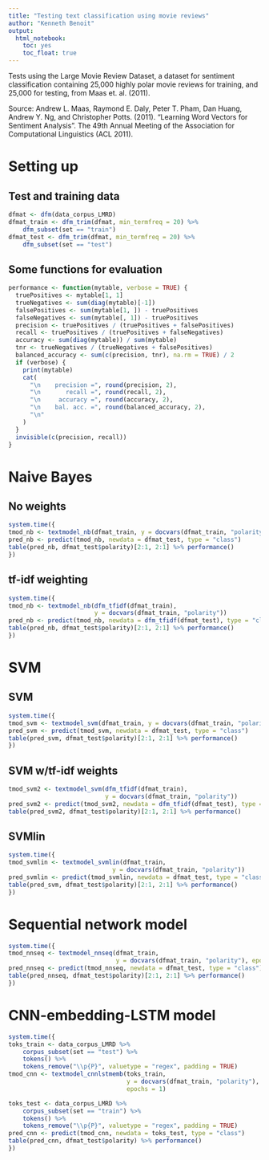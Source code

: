 ```yaml
---
title: "Testing text classification using movie reviews"
author: "Kenneth Benoit"
output:
  html_notebook:
    toc: yes
    toc_float: true
---
```



Tests using the Large Movie Review Dataset, a dataset for sentiment classification containing 25,000 highly polar movie reviews for training, and 25,000 for testing, from Maas et. al. (2011).

Source: Andrew L. Maas, Raymond E. Daly, Peter T. Pham, Dan Huang, Andrew Y. Ng, and Christopher Potts. (2011). "Learning Word Vectors for Sentiment Analysis". The 49th Annual Meeting of the Association for Computational Linguistics (ACL 2011).

# Setting up {.tabset .tabset-fade}

## Test and training data 

```r
dfmat <- dfm(data_corpus_LMRD)
dfmat_train <- dfm_trim(dfmat, min_termfreq = 20) %>%
    dfm_subset(set == "train")
dfmat_test <- dfm_trim(dfmat, min_termfreq = 20) %>%
    dfm_subset(set == "test")
```

## Some functions for evaluation

```r
performance <- function(mytable, verbose = TRUE) {
  truePositives <- mytable[1, 1]
  trueNegatives <- sum(diag(mytable)[-1])
  falsePositives <- sum(mytable[1, ]) - truePositives
  falseNegatives <- sum(mytable[, 1]) - truePositives
  precision <- truePositives / (truePositives + falsePositives)
  recall <- truePositives / (truePositives + falseNegatives)
  accuracy <- sum(diag(mytable)) / sum(mytable)
  tnr <- trueNegatives / (trueNegatives + falsePositives)
  balanced_accuracy <- sum(c(precision, tnr), na.rm = TRUE) / 2
  if (verbose) {
    print(mytable)
    cat(
      "\n    precision =", round(precision, 2),
      "\n       recall =", round(recall, 2),
      "\n     accuracy =", round(accuracy, 2),
      "\n    bal. acc. =", round(balanced_accuracy, 2),
      "\n"
    )
  }
  invisible(c(precision, recall))
}
```



# Naive Bayes {.tabset .tabset-fade}

## No weights

```r
system.time({
tmod_nb <- textmodel_nb(dfmat_train, y = docvars(dfmat_train, "polarity"))
pred_nb <- predict(tmod_nb, newdata = dfmat_test, type = "class")
table(pred_nb, dfmat_test$polarity)[2:1, 2:1] %>% performance()
})
```

## tf-idf weighting

```r
system.time({
tmod_nb <- textmodel_nb(dfm_tfidf(dfmat_train), 
                        y = docvars(dfmat_train, "polarity"))
pred_nb <- predict(tmod_nb, newdata = dfm_tfidf(dfmat_test), type = "class")
table(pred_nb, dfmat_test$polarity)[2:1, 2:1] %>% performance()
})
```

# SVM {.tabset .tabset-fade}

## SVM

```r
system.time({
tmod_svm <- textmodel_svm(dfmat_train, y = docvars(dfmat_train, "polarity"))
pred_svm <- predict(tmod_svm, newdata = dfmat_test, type = "class")
table(pred_svm, dfmat_test$polarity)[2:1, 2:1] %>% performance()
})
```

## SVM w/tf-idf weights

```r
tmod_svm2 <- textmodel_svm(dfm_tfidf(dfmat_train),
                           y = docvars(dfmat_train, "polarity"))
pred_svm2 <- predict(tmod_svm2, newdata = dfm_tfidf(dfmat_test), type = "class")
table(pred_svm2, dfmat_test$polarity)[2:1, 2:1] %>% performance()
```

## SVMlin

```r
system.time({
tmod_svmlin <- textmodel_svmlin(dfmat_train,
                             y = docvars(dfmat_train, "polarity"))
pred_svmlin <- predict(tmod_svmlin, newdata = dfmat_test, type = "class")
table(pred_svm, dfmat_test$polarity)[2:1, 2:1] %>% performance()
})
```


# Sequential network model

```r
system.time({
tmod_nnseq <- textmodel_nnseq(dfmat_train,
                              y = docvars(dfmat_train, "polarity"), epochs = 10)
pred_nnseq <- predict(tmod_nnseq, newdata = dfmat_test, type = "class")
table(pred_nnseq, dfmat_test$polarity)[2:1, 2:1] %>% performance()
})
```


# CNN-embedding-LSTM model

```r
system.time({
toks_train <- data_corpus_LMRD %>%
    corpus_subset(set == "test") %>%
    tokens() %>%
    tokens_remove("\\p{P}", valuetype = "regex", padding = TRUE)
tmod_cnn <- textmodel_cnnlstmemb(toks_train, 
                                 y = docvars(dfmat_train, "polarity"), 
                                 epochs = 1)

toks_test <- data_corpus_LMRD %>%
    corpus_subset(set == "train") %>%
    tokens() %>%
    tokens_remove("\\p{P}", valuetype = "regex", padding = TRUE)
pred_cnn <- predict(tmod_cnn, newdata = toks_test, type = "class")
table(pred_cnn, dfmat_test$polarity) %>% performance()
})
```

